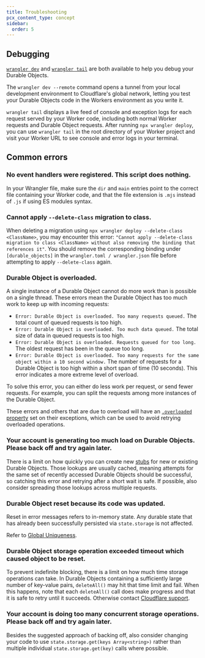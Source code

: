 ```yaml
---
title: Troubleshooting
pcx_content_type: concept
sidebar:
  order: 5
---
```


## Debugging

[`wrangler dev`](/workers/wrangler/commands/#dev) and [`wrangler tail`](/workers/wrangler/commands/#tail) are both available to help you debug your Durable Objects.

The `wrangler dev --remote` command opens a tunnel from your local development environment to Cloudflare's global network, letting you test your Durable Objects code in the Workers environment as you write it.

`wrangler tail` displays a live feed of console and exception logs for each request served by your Worker code, including both normal Worker requests and Durable Object requests. After running `npx wrangler deploy`, you can use `wrangler tail` in the root directory of your Worker project and visit your Worker URL to see console and error logs in your terminal.

## Common errors

### No event handlers were registered. This script does nothing.

In your Wrangler file, make sure the `dir` and `main` entries point to the correct file containing your Worker code, and that the file extension is `.mjs` instead of `.js` if using ES modules syntax.

### Cannot apply `--delete-class` migration to class.

When deleting a migration using `npx wrangler deploy --delete-class <ClassName>`, you may encounter this error: `"Cannot apply --delete-class migration to class <ClassName> without also removing the binding that references it"`. You should remove the corresponding binding under `[durable_objects]` in the `wrangler.toml / wrangler.json` file before attempting to apply `--delete-class` again.

### Durable Object is overloaded.

A single instance of a Durable Object cannot do more work than is possible on a single thread. These errors mean the Durable Object has too much work to keep up with incoming requests:

- `Error: Durable Object is overloaded. Too many requests queued.` The total count of queued requests is too high.
- `Error: Durable Object is overloaded. Too much data queued.` The total size of data in queued requests is too high.
- `Error: Durable Object is overloaded. Requests queued for too long.` The oldest request has been in the queue too long.
- `Error: Durable Object is overloaded. Too many requests for the same object within a 10 second window.` The number of requests for a Durable Object is too high within a short span of time (10 seconds). This error indicates a more extreme level of overload.

To solve this error, you can either do less work per request, or send fewer requests. For example, you can split the requests among more instances of the Durable Object.

These errors and others that are due to overload will have an [`.overloaded` property](/durable-objects/best-practices/error-handling) set on their exceptions, which can be used to avoid retrying overloaded operations.

### Your account is generating too much load on Durable Objects. Please back off and try again later.

There is a limit on how quickly you can create new [stubs](/durable-objects/api/stub) for new or existing Durable Objects. Those lookups are usually cached, meaning attempts for the same set of recently accessed Durable Objects should be successful, so catching this error and retrying after a short wait is safe. If possible, also consider spreading those lookups across multiple requests.

### Durable Object reset because its code was updated.

Reset in error messages refers to in-memory state. Any durable state that has already been successfully persisted via `state.storage` is not affected.

Refer to [Global Uniqueness](/durable-objects/platform/known-issues/#global-uniqueness).

### Durable Object storage operation exceeded timeout which caused object to be reset.

To prevent indefinite blocking, there is a limit on how much time storage operations can take. In Durable Objects containing a sufficiently large number of key-value pairs, `deleteAll()` may hit that time limit and fail. When this happens, note that each `deleteAll()` call does make progress and that it is safe to retry until it succeeds. Otherwise contact [Cloudflare support](/support/contacting-cloudflare-support/).

### Your account is doing too many concurrent storage operations. Please back off and try again later.

Besides the suggested approach of backing off, also consider changing your code to use `state.storage.get(keys Array<string>)` rather than multiple individual `state.storage.get(key)` calls where possible.
